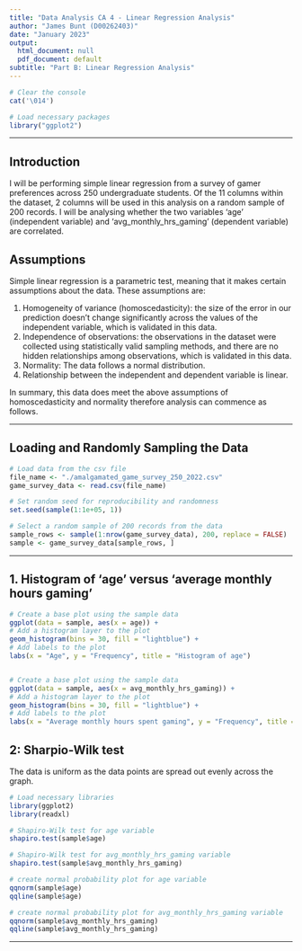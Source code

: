 ```yaml
---
title: "Data Analysis CA 4 - Linear Regression Analysis"
author: "James Bunt (D00262403)"
date: "January 2023"
output:
  html_document: null
  pdf_document: default
subtitle: "Part B: Linear Regression Analysis"
---
```


```r

# Clear the console
cat('\014')

# Load necessary packages
library("ggplot2")
```

---

## Introduction
I will be performing simple linear regression from a survey of gamer preferences across 250 undergraduate students. Of the 11 columns within the dataset, 2 columns will be used in this analysis on a random sample of 200 records. I will be analysing whether the two variables 'age' (independent variable) and 'avg_monthly_hrs_gaming' (dependent variable) are correlated.

## Assumptions
Simple linear regression is a parametric test, meaning that it makes certain assumptions about the data. These assumptions are:

1. Homogeneity of variance (homoscedasticity): the size of the error in our prediction doesn’t change significantly across the values of the independent variable, which is validated in this data.
2. Independence of observations: the observations in the dataset were collected using statistically valid sampling methods, and there are no hidden relationships among observations, which is validated in this data.
3. Normality: The data follows a normal distribution.
4. Relationship between the independent and dependent variable is linear.

In summary, this data does meet the above assumptions of homoscedasticity and normality therefore analysis can commence as follows.

---

## Loading and Randomly Sampling the Data
```r

# Load data from the csv file
file_name <- "./amalgamated_game_survey_250_2022.csv"
game_survey_data <- read.csv(file_name)

# Set random seed for reproducibility and randomness
set.seed(sample(1:1e+05, 1))

# Select a random sample of 200 records from the data
sample_rows <- sample(1:nrow(game_survey_data), 200, replace = FALSE)
sample <- game_survey_data[sample_rows, ]
```

---

## 1. Histogram of 'age' versus 'average monthly hours gaming'
```r
# Create a base plot using the sample data
ggplot(data = sample, aes(x = age)) +
# Add a histogram layer to the plot
geom_histogram(bins = 30, fill = "lightblue") +
# Add labels to the plot
labs(x = "Age", y = "Frequency", title = "Histogram of age")


# Create a base plot using the sample data
ggplot(data = sample, aes(x = avg_monthly_hrs_gaming)) +
# Add a histogram layer to the plot
geom_histogram(bins = 30, fill = "lightblue") +
# Add labels to the plot
labs(x = "Average monthly hours spent gaming", y = "Frequency", title = "Histogram of average monthly hours spent gaming")

```

## 2: Sharpio-Wilk test

The data is uniform as the data points are spread out evenly across the graph.

```r

# Load necessary libraries
library(ggplot2)
library(readxl)

# Shapiro-Wilk test for age variable
shapiro.test(sample$age)

# Shapiro-Wilk test for avg_monthly_hrs_gaming variable
shapiro.test(sample$avg_monthly_hrs_gaming)

# create normal probability plot for age variable
qqnorm(sample$age)
qqline(sample$age)

# create normal probability plot for avg_monthly_hrs_gaming variable
qqnorm(sample$avg_monthly_hrs_gaming)
qqline(sample$avg_monthly_hrs_gaming)
```

---


